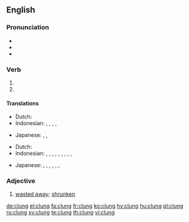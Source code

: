 ==English==

===Pronunciation===
* {{IPA|/ˈklʌŋ/|lang=en}}
* {{audio|En-us-clung.ogg|Audio (US)|lang=en}}
* {{rhymes|ʌŋ|lang=en}}

===Verb===
{{head|en}}

# {{en-simple past of|cling}}
# {{past participle of|cling|lang=en}}

====Translations====
{{trans-top|simple past}}
* Dutch: {{t|nl|klampte}}
* Indonesian: {{t+|id|sangkut|alt=menyangkut}}, {{t+|id|sangkut|alt=menyangkutkan}}, {{t+|id|gantung|alt=bergantung}}, {{t+|id|gantung|alt=menggantung}}, {{t+|id|gantung|alt=menggantungkan}}
{{trans-mid}}
* Japanese: {{t|ja|掛けた|tr=[[かけた]], kaketa}}, {{t|ja|ぶら下がった|tr=[[ぶらさがった]], burasagatta}}, {{t|ja|ぶら下げた|tr=[[ぶらさげた]], burasageta}}
{{trans-bottom}}

{{trans-top|past participle}}
* Dutch: {{t|nl|geklampt}}
* Indonesian: {{t+|id|sangkut|alt=menyangkut}}, {{t+|id|sangkut|alt=menyangkutkan}}, {{t+|id|sangkut|alt=tersangkut}}, {{t+|id|sangkut|alt=disangkutkan}}, {{t+|id|gantung|alt=bergantung}}, {{t+|id|gantung|alt=menggantung}}, {{t+|id|gantung|alt=menggantungkan}}, {{t+|id|gantung|alt=digantung}}, {{t+|id|gantung|alt=tergantung}}, {{t+|id|gantung|alt=digantungkan}}
{{trans-mid}}
* Japanese: {{t|ja|掛けた|tr=[[かけた]], kaketa}}, {{t|ja|掛けられる|tr=[[かけられる]], kakerareru}}, {{t|ja|掛けられた|tr=[[かけられた]], kakerareta}}, {{t|ja|ぶら下がった|tr=[[ぶらさがった]], burasagatta}}, {{t|ja|ぶら下げた|tr=[[ぶらさげた]], burasageta}}, {{t|ja|ぶら下げられる|tr=[[ぶらさげられる]], burasagerareru}}, {{t|ja|ぶら下げられた|tr=[[ぶらさげられた]], burasagerareta}}
{{trans-bottom}}

===Adjective===
{{en-adj}}

# {{context|obsolete|lang=en}} [[waste away|wasted away]]; [[shrunken]]

[[de:clung]]
[[el:clung]]
[[fa:clung]]
[[fr:clung]]
[[ko:clung]]
[[hy:clung]]
[[hu:clung]]
[[pl:clung]]
[[ru:clung]]
[[sv:clung]]
[[te:clung]]
[[th:clung]]
[[vi:clung]]